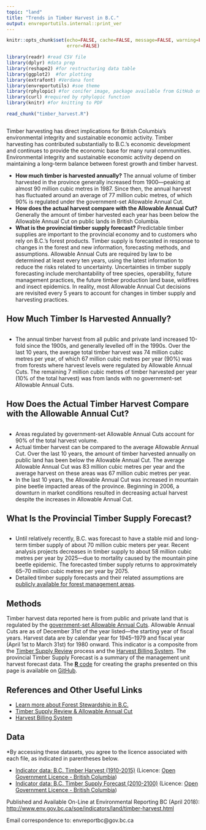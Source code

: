 ```yaml
---
topic: "land"
title: "Trends in Timber Harvest in B.C."
output: envreportutils.internal::print_ver
---
```



```r

knitr::opts_chunk$set(echo=FALSE, cache=FALSE, message=FALSE, warning=FALSE, 
                      error=FALSE)

library(readr) #read CSV file
library(dplyr) #data prep
library(reshape2) #for restructuring data table
library(ggplot2)  #for plotting
library(extrafont) #Verdana font
library(envreportutils) #soe theme
library(rphylopic) #for conifer image, package available from GitHub only
library(curl) #required by rphylopic function
library(knitr) #for knitting to PDF

read_chunk("timber_harvest.R")
```

```r
```

Timber harvesting has direct implications for British Columbia's
environmental integrity and sustainable economic activity. Timber
harvesting has contributed substantially to B.C.'s economic development
and continues to provide the economic base for many rural communities.
Environmental integrity and sustainable economic activity depend on
maintaining a long-term balance between forest growth and timber
harvest.

-   **How much timber is harvested annually?** The annual volume of
    timber harvested in the province generally increased from
    1900---peaking at almost 90 million cubic metres in 1987. Since
    then, the annual harvest has fluctuated around an average of 77
    million cubic metres, of which 90% is regulated under the
    government-set Allowable Annual Cut.
-   **How does the actual harvest compare with the Allowable Annual
    Cut?** Generally the amount of timber harvested each year has been
    below the Allowable Annual Cut on public lands in British Columbia.
-   **What is the provincial timber supply forecast?** Predictable
    timber supplies are important to the provincial economy and to
    customers who rely on B.C.'s forest products. Timber supply is
    forecasted in response to changes in the forest and new information,
    forecasting methods, and assumptions. Allowable Annual Cuts are
    required by law to be determined at least every ten years, using the
    latest information to reduce the risks related to uncertainty.
    Uncertainties in timber supply forecasting include merchantability
    of tree species, operability, future management practices, the
    future timber production land base, wildfires and insect epidemics.
    In reality, most Allowable Annual Cut decisions are revisited every
    5 years to account for changes in timber supply and harvesting
    practices.

\vspace{30pt}

\begin{center}
\fbox{
  \begin{minipage}[c]{12cm}
  
   \begingroup\centering{\textbf{What is the Allowable Annual Cut?}}
   
     \endgroup
     
    \vspace{1mm}
    
    \text{The Allowable Annual Cut is the maximum average level of timber harvest permitted}     \text{for forest management areas---it represents a harvest level that balances}             \text{environmental, economic and social considerations.}
 
 \vspace{3mm}    
 
    \text{Since 1949, the Chief Forester or their delegate has set Allowable Annual Cuts to}     \text{regulate harvest levels on public land and some private land.}
    
    
  \end{minipage}
}
\end{center}

\newpage

## How Much Timber Is Harvested Annually?

\vspace{20pt}

```r
```

\vspace{20pt}

-   The annual timber harvest from all public and private land increased
    10-fold since the 1900s, and generally levelled off in the 1990s.
    Over the last 10 years, the average total timber harvest was 74
    million cubic metres per year, of which 67 million cubic metres per
    year (90%) was from forests where harvest levels were regulated by
    Allowable Annual Cuts. The remaining 7 million cubic metres of
    timber harvested per year (10% of the total harvest) was from lands
    with no government-set Allowable Annual Cuts.

\newpage

## How Does the Actual Timber Harvest Compare with the Allowable Annual Cut?

\vspace{20pt}

```r
```

\vspace{20pt}

-   Areas regulated by government-set Allowable Annual Cuts account
    for 90% of the total harvest volume.
-   Actual timber harvest can be compared to the average Allowable
    Annual Cut. Over the last 10 years, the amount of timber harvested
    annually on public land has been below the Allowable Annual Cut. The
    average Allowable Annual Cut was 83 million cubic metres per year
    and the average harvest on these areas was 67 million cubic metres
    per year.
-   In the last 10 years, the Allowable Annual Cut was increased in
    mountain pine beetle impacted areas of the province. Beginning in
    2006, a downturn in market conditions resulted in decreasing actual
    harvest despite the increases in Allowable Annual Cut.

\newpage

## What Is the Provincial Timber Supply Forecast?

\vspace{20pt}

```r
```

\vspace{20pt}

-   Until relatively recently, B.C. was forecast to have a stable mid
    and long-term timber supply of about 70 million cubic meters per
    year. Recent analysis projects decreases in timber supply to about
    58 million cubic metres per year by 2025---due to mortality caused
    by the mountain pine beetle epidemic. The forecasted timber supply
    returns to approximately 65--70 million cubic metres per year
    by 2075.
-   Detailed timber supply forecasts and their related assumptions are
    [publicly available for forest management
    areas](http://www2.gov.bc.ca/gov/content?id=EAEB71451EB949DFB14A9E1957CF9598).

\newpage

## Methods
Timber harvest data reported here is from public and private land that
is regulated by the [government-set Allowable Annual
Cuts](https://www2.gov.bc.ca/gov/content?id=EAEB71451EB949DFB14A9E1957CF9598).
Allowable Annual Cuts are as of December 31st of the year listed---the
starting year of fiscal years. Harvest data are by calendar year for
1945--1979 and fiscal year (April 1st to March 31st) for 1980 onward.
This indicator is a composite from the [Timber Supply
Review](https://www2.gov.bc.ca/gov/content?id=EAEB71451EB949DFB14A9E1957CF9598)
process and the [Harvest Billing
System](https://www2.gov.bc.ca/gov/content?id=4E1093E8C2D9472EA82B2CB00A6C59FD).
The provincial Timber Supply Forecast is a summary of the management
unit harvest forecast data. The [**R** code](http://www.r-project.org) for creating the graphs presented on this page is available on [GitHub](https://github.com/bcgov/EnvReportBC).

## References and Other Useful Links
* [Learn more about Forest Stewardship in
    B.C.](https://www2.gov.bc.ca/gov/content?id=EE19793D89C149E6A16CD6B71AF71FF0)
* [Timber Supply Review & Allowable Annual
    Cut](http://www2.gov.bc.ca/gov/content?id=EAEB71451EB949DFB14A9E1957CF9598)
* [Harvest Billing
    System](https://www2.gov.bc.ca/gov/content?id=4E1093E8C2D9472EA82B2CB00A6C59FD)


## Data

\*By accessing these datasets, you agree to the licence associated with each file, as indicated in parentheses below.

* [Indicator data: B.C. Timber Harvest (1910-2015)]() (Licence: [Open Government Licence - British Columbia](http://www2.gov.bc.ca/gov/content?id=A519A56BC2BF44E4A008B33FCF527F61))
* [Indicator data: B.C. Timber Supply Forecast (2010-2100)]() (Licence: [Open Government Licence - British Columbia](http://www2.gov.bc.ca/gov/content?id=A519A56BC2BF44E4A008B33FCF527F61))

Published and Available On-Line at Environmental Reporting BC (April 2018):
[http://www.env.gov.bc.ca/soe/indicators/land/timber-harvest.html](http://www.env.gov.bc.ca/soe/indicators/land/timber-harvest.html)

Email correspondence to: envreportbc@gov.bc.ca
